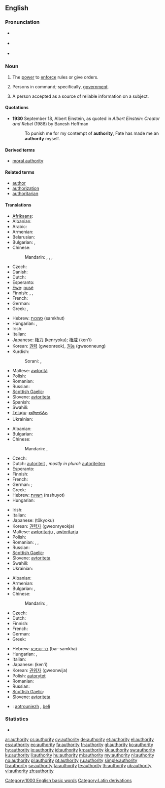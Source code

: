 ==English==

===Pronunciation===
* {{a|UK}} {{IPA|/ɔːˈθɒɹəti/}}
* {{a|US}} {{IPA|/əˈθɑɹəti/}}
* {{audio|en-us-authority.ogg|Audio (US)}}

===Noun===
{{en-noun|authorit|ies|-}}

# {{uncountable}} The [[power]] to [[enforce]] rules or give orders.
# {{context|used in singular or plural form}} Persons in command; specifically, [[government]].
# {{countable}} A person accepted as a source of reliable information on a subject.

====Quotations====
* '''1930''' September 18, Albert Einstein, as quoted in ''Albert Einstein: Creator and Rebel'' (1988) by Banesh Hoffman
*: To punish me for my contempt of '''authority''', Fate has made me an '''authority''' myself.

====Derived terms====
* [[moral authority]]

====Related terms====
* [[author]]
* [[authorization]]
* [[authoritarian]]

====Translations====
{{trans-top|power to enforce rules or give orders}}
* [[Afrikaans]]: {{t|af|gesag|xs=Afrikaans}}
* Albanian: {{t+|sq|autoritet|xs=Albanian}}
* Arabic: {{t|ar|سلطة|f|tr=sulTa}}
* Armenian: {{t|hy|հեղինակություն|tr=heġinakut’yun}}
* Belarusian: {{t|be|ўлада|tr=ŭlada|xs=Belarusian}}
* Bulgarian: {{t+|bg|власт}},  {{t+|bg|авторитет}}
* Chinese:
*: Mandarin: {{t-|cmn|權力|sc=Hani}}, {{t-|cmn|权力|tr=quánlì|sc=Hani}}, {{t|cmn|權威|sc=Hani}}, {{t|cmn|权威|tr=quánwēi|sc=Hani}}
* Czech: {{t-|cs|autorita|f}}
* Danish: {{t|da|myndighed}}
* Dutch: {{t+|nl|bevoegdheid|f}}
* Esperanto: {{t+|eo|aŭtoritato|xs=Esperanto}}
* [[Ewe]]: [[ŋusẽ]]
* Finnish: {{t+|fi|auktoriteetti}}, {{t+|fi|käskyvalta}}, {{t-|fi|vaikutusvalta}}
* French: {{t+|fr|autorité|f}}
* German: {{t+|de|Autorität|f}}
* Greek: {{t+|el|εξουσία|f|tr=exousia}}, {{t+|el|αρχή|f|tr=archí}}
{{trans-mid}}
* Hebrew: [[סמכות]] (samkhut) {{f}}
* Hungarian: {{t+|hu|felhatalmazás}},  {{t+|hu|meghatalmazás}}
* Irish: {{t|ga|údarás|m|xs=Irish}}
* Italian: {{t+|it|autorità|f}}
* Japanese: [[権力]] (kenryoku); [[権威]] (ken'i)
* Korean: [[권력]] (gweonreok), [[권능]] (gweonneung)
* Kurdish:
*: Sorani: {{t|ku|ده‌سه‌ڵات|tr=dasaLAt|sc=ku-Arab}}, {{t|ku|به‌رده‌ستی|tr=bardastee|sc=ku-Arab}}
* Maltese: [[awtoritá]]
* Polish: {{t+|pl|autorytet|m}}
* Romanian: {{t+|ro|autoritate|f}}
* Russian: {{t+|ru|авторитет|m|tr=avtoritét}}
* [[Scottish Gaelic]]: {{t-|gd|ùghdarras|m|xs=Scottish Gaelic}}
* Slovene: [[avtoriteta]] {{f}}
* Spanish: {{t+|es|autoridad|f}}
* Swahili: {{t+|sw|mamlaka|xs=Swahili}}
* [[Telugu]]: [[అధికారము]]
* Ukrainian: {{t-|uk|влада|f|xs=Ukrainian}}
{{trans-bottom}}

{{trans-top|persons in command; specifically, government}}
* Albanian: {{t+|sq|autoritet|xs=Albanian}}
* Bulgarian: {{t+|bg|власти}}
* Chinese:
*: Mandarin: {{t|cmn|當局|sc=Hani}}, {{t-|cmn|当局|tr=dāngjú|sc=Hani}}
* Czech: {{t|cs|autorita|f}}
* Dutch: [[autoriteit]] {{f}}, ''mostly in plural:'' [[autoriteiten]]
* Esperanto: {{t-|eo|instanco|xs=Esperanto}}
* Finnish: {{t+|fi|viranomaiset}}
* French: {{t+|fr|autorité|f}}
* German: {{t+|de|Autorität|f}}; {{t+|de|Behörde|f}}
* Greek: {{t-|el|αρχές|f|p|tr=archés}}
* Hebrew: [[רשויות]] (rashuyot) {{f|p}}
* Hungarian: {{t+|hu|hatóság}}
{{trans-mid}}
* Irish: {{t|ga|údarás|m|xs=Irish}}
* Italian: {{t+|it|autorità|f}}
* Japanese: {{t+|ja|当局}} (tōkyoku)
* Korean: [[권력자]] (gweonryeokja)
* Maltese: [[awtoritarju]] {{m}}, [[awtoritarja]] {{f}}
* Polish: {{t+|pl|władza|f}}
* Romanian: {{t+|ro|autoritate|f}}, {{t|ro|mostly in plural:|p}}, {{t|ro|autorități}}
* Russian: {{t+|ru|власть|m|tr=vlast'}}
* [[Scottish Gaelic]]: {{t-|gd|ùghdarras|m|xs=Scottish Gaelic}}
* Slovene: [[avtoriteta]] {{f}}
* Swahili: {{t+|sw|mamlaka|xs=Swahili}}
* Ukrainian: {{t-|uk|влада|f|xs=Ukrainian}}
{{trans-bottom}}

{{trans-top|person accepted as a source of reliable information on a subject}}
* Albanian: {{t+|sq|autoritet|xs=Albanian}}
* Armenian: {{t|hy|հեղինակություն|tr=heġinakut’yun}}
* Bulgarian: {{t|bg|познавач}},  {{t+|bg|авторитет}}
* Chinese:
*: Mandarin: {{t|cmn|權威|sc=Hani}}, {{t|cmn|权威|tr=quánwēi|sc=Hani}}
* Czech: {{t-|cs|autorita|f}}
* Dutch: {{t+|nl|autoriteit|f}}
* Finnish: {{t+|fi|asiantuntija}}
* French: {{t+|fr|autorité|f}}
* German: {{t+|de|Autorität|f}}
* Greek: {{t|el|αυθεντία|f|tr=afthentía}}
{{trans-mid}}
* Hebrew: [[בר-סמכא]] (bar-samkha) {{m}}
* Hungarian: {{t|hu|tekintéy}},  {{t|hu|szaktekintély}}
* Italian: {{t+|it|autorità|f}}
* Japanese: {{t+|ja|権威}} (ken'i)
* Korean: [[권위자]] (gweonwija)
* Polish: [[autorytet]] {{m}}
* Romanian: {{t+|ro|autoritate|f}}
* Russian: {{t+|ru|авторитет|m|tr=avtoritét}}
* [[Scottish Gaelic]]: {{t-|gd|ùghdarras|m|xs=Scottish Gaelic}}
* Slovene: [[avtoriteta]] {{f}}
{{trans-bottom}}

{{checktrans-top}}
* {{ttbc|br}}: [[aotrouniezh]] {{f}}, [[beli]] {{f}}
{{trans-bottom}}

===Statistics===
* {{rank|terrible|Tom|author|859|authority|pleasant|forget|break}}

[[Category:1000 English basic words]]
[[Category:Latin derivations]]

[[ar:authority]]
[[cs:authority]]
[[cy:authority]]
[[de:authority]]
[[et:authority]]
[[el:authority]]
[[es:authority]]
[[eo:authority]]
[[fa:authority]]
[[fr:authority]]
[[gl:authority]]
[[ko:authority]]
[[hy:authority]]
[[io:authority]]
[[id:authority]]
[[kn:authority]]
[[kk:authority]]
[[sw:authority]]
[[ku:authority]]
[[li:authority]]
[[hu:authority]]
[[ml:authority]]
[[my:authority]]
[[nl:authority]]
[[no:authority]]
[[pl:authority]]
[[pt:authority]]
[[ru:authority]]
[[simple:authority]]
[[fi:authority]]
[[sv:authority]]
[[ta:authority]]
[[te:authority]]
[[th:authority]]
[[uk:authority]]
[[vi:authority]]
[[zh:authority]]